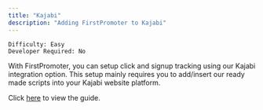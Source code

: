 ```yaml
---
title: "Kajabi"
description: "Adding FirstPromoter to Kajabi"
---
```


`Difficulty: Easy` <br/>
`Developer Required: No`

With FirstPromoter, you can setup click and signup tracking using our Kajabi integration option.
This setup mainly requires you to add/insert our ready made scripts into your Kajabi website platform. 

Click [here](https://login.firstpromoter.com?redirect=%2Finstructions%2Fkajabi) to view the guide.